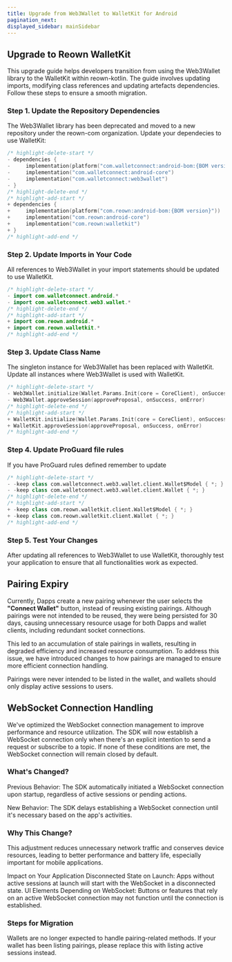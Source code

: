 ```yaml
---
title: Upgrade from Web3Wallet to WalletKit for Android
pagination_next: 
displayed_sidebar: mainSidebar
---
```


## Upgrade to Reown WalletKit

This upgrade guide helps developers transition from using the Web3Wallet library to the WalletKit within reown-kotlin. The guide involves updating imports, modifying class references and updating artefacts dependencies. Follow these steps to ensure a smooth migration.

### Step 1. Update the Repository Dependencies

The Web3Wallet library has been deprecated and moved to a new repository under the reown-com organization. Update your dependecies to use WalletKit:

```swift
/* highlight-delete-start */
- dependencies {
-     implementation(platform("com.walletconnect:android-bom:{BOM version}"))
-     implementation("com.walletconnect:android-core")
-     implementation("com.walletconnect:web3wallet")
- }
/* highlight-delete-end */
/* highlight-add-start */
+ dependencies {
+     implementation(platform("com.reown:android-bom:{BOM version}"))
+     implementation("com.reown:android-core")
+     implementation("com.reown:walletkit")
+ }
/* highlight-add-end */
```

### Step 2.  Update Imports in Your Code

All references to Web3Wallet in your import statements should be updated to use WalletKit.

```swift
/* highlight-delete-start */
- import com.walletconnect.android.*
- import com.walletconnect.web3.wallet.*
/* highlight-delete-end */
/* highlight-add-start */
+ import com.reown.android.*
+ import com.reown.walletkit.*
/* highlight-add-end */
```


### Step 3. Update Class Name

The singleton instance for Web3Wallet has been replaced with WalletKit. Update all instances where Web3Wallet is used with WalletKit.

```swift
/* highlight-delete-start */
- Web3Wallet.initialize(Wallet.Params.Init(core = CoreClient), onSuccess, onError)
- Web3Wallet.approveSession(approveProposal, onSuccess, onError)
/* highlight-delete-end */
/* highlight-add-start */
+ WalletKit.initialize(Wallet.Params.Init(core = CoreClient), onSuccess, onError)
+ WalletKit.approveSession(approveProposal, onSuccess, onError)
/* highlight-add-end */
```

### Step 4. Update ProGuard file rules

If you have ProGuard rules defined remember to update 

```swift
/* highlight-delete-start */
- -keep class com.walletconnect.web3.wallet.client.Wallet$Model { *; }
- -keep class com.walletconnect.web3.wallet.client.Wallet { *; }
/* highlight-delete-end */
/* highlight-add-start */
+ -keep class com.reown.walletkit.client.Wallet$Model { *; }
+ -keep class com.reown.walletkit.client.Wallet { *; }
/* highlight-add-end */
```

### Step 5. Test Your Changes

After updating all references to Web3Wallet to use WalletKit, thoroughly test your application to ensure that all functionalities work as expected.

## Pairing Expiry

Currently, Dapps create a new pairing whenever the user selects the **"Connect Wallet"** button, instead of reusing existing pairings. Although pairings were not intended to be reused, they were being persisted for 30 days, causing unnecessary resource usage for both Dapps and wallet clients, including redundant socket connections. 

This led to an accumulation of stale pairings in wallets, resulting in degraded efficiency and increased resource consumption. To address this issue, we have introduced changes to how pairings are managed to ensure more efficient connection handling.

Pairings were never intended to be listed in the wallet, and wallets should only display active sessions to users.

## WebSocket Connection Handling

We've optimized the WebSocket connection management to improve performance and resource utilization. The SDK will now establish a WebSocket connection only when there's an explicit intention to send a request or subscribe to a topic. If none of these conditions are met, the WebSocket connection will remain closed by default.

### What's Changed?
Previous Behavior: The SDK automatically initiated a WebSocket connection upon startup, regardless of active sessions or pending actions.

New Behavior: The SDK delays establishing a WebSocket connection until it's necessary based on the app's activities.

### Why This Change?
This adjustment reduces unnecessary network traffic and conserves device resources, leading to better performance and battery life, especially important for mobile applications.

Impact on Your Application
Disconnected State on Launch: Apps without active sessions at launch will start with the WebSocket in a disconnected state.
UI Elements Depending on WebSocket: Buttons or features that rely on an active WebSocket connection may not function until the connection is established.

### Steps for Migration

Wallets are no longer expected to handle pairing-related methods. If your wallet has been listing pairings, please replace this with listing active sessions instead.